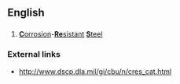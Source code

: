 ==English==

==={{initialism}}===
{{infl|en|initialism}}

# [[corrosion|'''C'''orrosion]]-[[resistant|'''Re'''sistant]] [[steel|'''S'''teel]]

===External links===
* http://www.dscp.dla.mil/gi/cbu/n/cres_cat.html